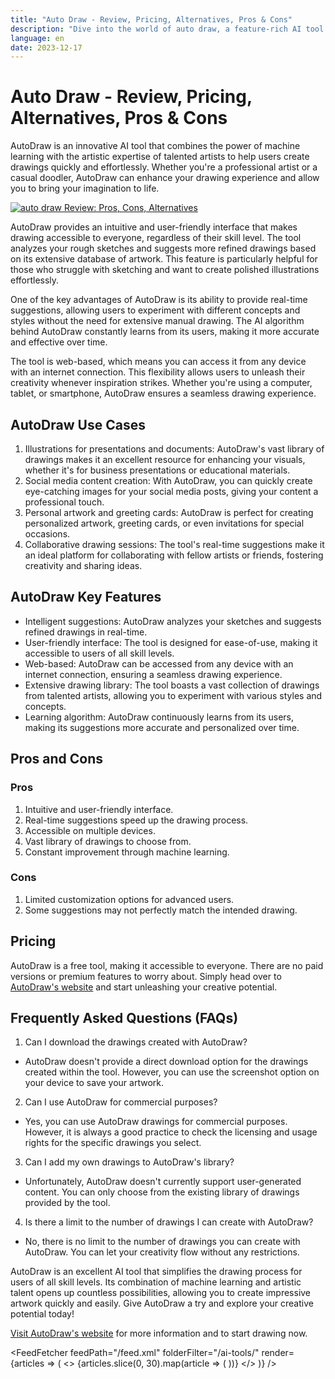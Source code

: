 ```yaml
---
title: "Auto Draw - Review, Pricing, Alternatives, Pros & Cons"
description: "Dive into the world of auto draw, a feature-rich AI tool. Learn about its features, pricing, and how it's making an impact. Don't miss out!"
language: en
date: 2023-12-17
---
```


# Auto Draw - Review, Pricing, Alternatives, Pros & Cons
        
AutoDraw is an innovative AI tool that combines the power of machine learning with the artistic expertise of talented artists to help users create drawings quickly and effortlessly. Whether you're a professional artist or a casual doodler, AutoDraw can enhance your drawing experience and allow you to bring your imagination to life.


<BlogHeader />


[![auto draw Review: Pros, Cons, Alternatives](/ai-tools/auto-draw.png)](https://www.autodraw.com/)



AutoDraw provides an intuitive and user-friendly interface that makes drawing accessible to everyone, regardless of their skill level. The tool analyzes your rough sketches and suggests more refined drawings based on its extensive database of artwork. This feature is particularly helpful for those who struggle with sketching and want to create polished illustrations effortlessly.

One of the key advantages of AutoDraw is its ability to provide real-time suggestions, allowing users to experiment with different concepts and styles without the need for extensive manual drawing. The AI algorithm behind AutoDraw constantly learns from its users, making it more accurate and effective over time.

The tool is web-based, which means you can access it from any device with an internet connection. This flexibility allows users to unleash their creativity whenever inspiration strikes. Whether you're using a computer, tablet, or smartphone, AutoDraw ensures a seamless drawing experience.

## AutoDraw Use Cases

1. Illustrations for presentations and documents: AutoDraw's vast library of drawings makes it an excellent resource for enhancing your visuals, whether it's for business presentations or educational materials.
2. Social media content creation: With AutoDraw, you can quickly create eye-catching images for your social media posts, giving your content a professional touch.
3. Personal artwork and greeting cards: AutoDraw is perfect for creating personalized artwork, greeting cards, or even invitations for special occasions.
4. Collaborative drawing sessions: The tool's real-time suggestions make it an ideal platform for collaborating with fellow artists or friends, fostering creativity and sharing ideas.

## AutoDraw Key Features

- Intelligent suggestions: AutoDraw analyzes your sketches and suggests refined drawings in real-time.
- User-friendly interface: The tool is designed for ease-of-use, making it accessible to users of all skill levels.
- Web-based: AutoDraw can be accessed from any device with an internet connection, ensuring a seamless drawing experience.
- Extensive drawing library: The tool boasts a vast collection of drawings from talented artists, allowing you to experiment with various styles and concepts.
- Learning algorithm: AutoDraw continuously learns from its users, making its suggestions more accurate and personalized over time.

## Pros and Cons

### Pros

1. Intuitive and user-friendly interface.
2. Real-time suggestions speed up the drawing process.
3. Accessible on multiple devices.
4. Vast library of drawings to choose from.
5. Constant improvement through machine learning.

### Cons

1. Limited customization options for advanced users.
2. Some suggestions may not perfectly match the intended drawing.

## Pricing

AutoDraw is a free tool, making it accessible to everyone. There are no paid versions or premium features to worry about. Simply head over to [AutoDraw's website](https://www.autodraw.com/) and start unleashing your creative potential.

## Frequently Asked Questions (FAQs)

1. Can I download the drawings created with AutoDraw?
- AutoDraw doesn't provide a direct download option for the drawings created within the tool. However, you can use the screenshot option on your device to save your artwork.

2. Can I use AutoDraw for commercial purposes?
- Yes, you can use AutoDraw drawings for commercial purposes. However, it is always a good practice to check the licensing and usage rights for the specific drawings you select.

3. Can I add my own drawings to AutoDraw's library?
- Unfortunately, AutoDraw doesn't currently support user-generated content. You can only choose from the existing library of drawings provided by the tool.

4. Is there a limit to the number of drawings I can create with AutoDraw?
- No, there is no limit to the number of drawings you can create with AutoDraw. You can let your creativity flow without any restrictions.

AutoDraw is an excellent AI tool that simplifies the drawing process for users of all skill levels. Its combination of machine learning and artistic talent opens up countless possibilities, allowing you to create impressive artwork quickly and easily. Give AutoDraw a try and explore your creative potential today!

[Visit AutoDraw's website](https://www.autodraw.com/) for more information and to start drawing now.


<AdComponent />


<FeedFetcher feedPath="/feed.xml" folderFilter="/ai-tools/" render={articles => (
    <>
        <Cards>
            {articles.slice(0, 30).map(article => (
                <Card key={article.link} title={article.title} href={article.link} />
            ))}
        </Cards>
    </>
)} />

